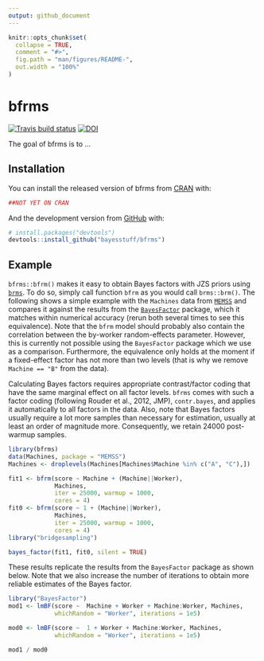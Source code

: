 ```yaml
---
output: github_document
---
```


<!-- README.md is generated from README.Rmd. Please edit that file -->

```r
knitr::opts_chunk$set(
  collapse = TRUE,
  comment = "#>",
  fig.path = "man/figures/README-",
  out.width = "100%"
)
```
# bfrms

<!-- badges: start -->
[![Travis build status](https://travis-ci.org/bayesstuff/bfrms.svg?branch=master)](https://travis-ci.org/bayesstuff/bfrms)
[![DOI](https://zenodo.org/badge/190761217.svg)](https://zenodo.org/badge/latestdoi/190761217)
<!-- badges: end -->

The goal of bfrms is to ...

## Installation

You can install the released version of bfrms from [CRAN](https://CRAN.R-project.org) with:

``` r
##NOT YET ON CRAN
```

And the development version from [GitHub](https://github.com/) with:

``` r
# install.packages("devtools")
devtools::install_github("bayesstuff/bfrms")
```
## Example

`bfrms::bfrm()` makes it easy to obtain Bayes factors with JZS priors using [`brms`](https://cran.r-project.org/package=brms). To do so, simply call function `bfrm` as you would call `brms::brm()`. The following shows a simple example with the `Machines` data from [`MEMSS`](https://cran.r-project.org/package=MEMSS) and compares it against the results from the [`BayesFactor`](https://cran.r-project.org/package=BayesFactor) package, which it matches within numerical accuracy (rerun both several times to see this equivalence). Note that the `bfrm` model should probably also contain the correlation between the by-worker random-effects parameter. However, this is currently not possible using the `BayesFactor` package which we use as a comparison. Furthermore, the equivalence only holds at the moment if a fixed-effect factor has not more than two levels (that is why we remove `Machine == "B"` from the data).

Calculating Bayes factors requires appropriate contrast/factor coding that have the same marginal effect on all factor levels. `bfrms` comes with such a factor coding (following Rouder et al., 2012, JMP), `contr.bayes`, and applies it automatically to all factors in the data. Also, note that Bayes factors usually require a lot more samples than necessary for estimation, usually at least an order of magnitude more. Consequently, we retain 24000 post-warmup samples.

```r
library(bfrms)
data(Machines, package = "MEMSS") 
Machines <- droplevels(Machines[Machines$Machine %in% c("A", "C"),])

fit1 <- bfrm(score ~ Machine + (Machine||Worker), 
             Machines, 
             iter = 25000, warmup = 1000,
             cores = 4)
fit0 <- bfrm(score ~ 1 + (Machine||Worker), 
             Machines, 
             iter = 25000, warmup = 1000,
             cores = 4)
library("bridgesampling")
```

```r
bayes_factor(fit1, fit0, silent = TRUE)
```

These results replicate the results from the `BayesFactor` package as shown below. Note that we also increase the number of iterations to obtain more reliable estimates of the Bayes factor. 

```r
library("BayesFactor")
mod1 <- lmBF(score ~  Machine + Worker + Machine:Worker, Machines, 
             whichRandom = "Worker", iterations = 1e5)

mod0 <- lmBF(score ~  1 + Worker + Machine:Worker, Machines, 
             whichRandom = "Worker", iterations = 1e5)
```


```r
mod1 / mod0
```

